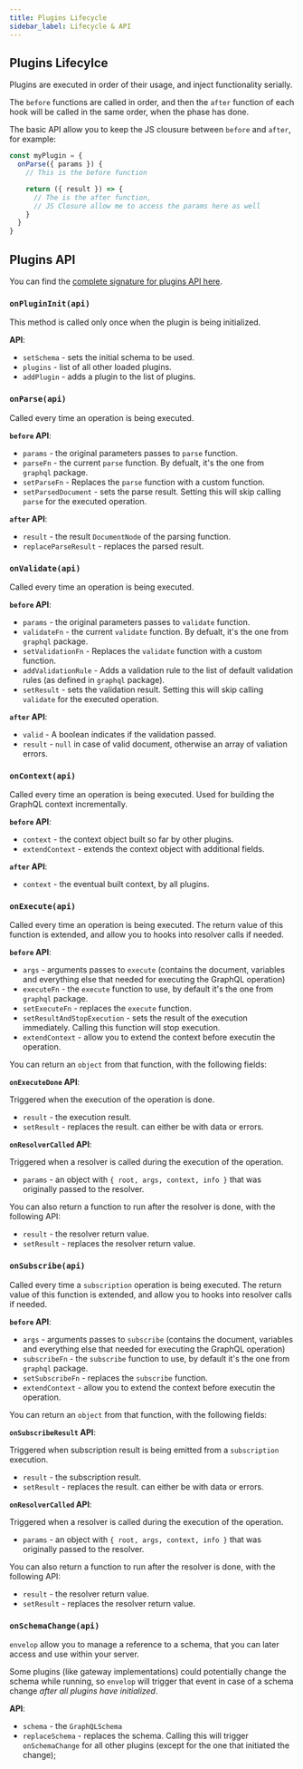 ```yaml
---
title: Plugins Lifecycle
sidebar_label: Lifecycle & API
---
```


## Plugins Lifecylce

Plugins are executed in order of their usage, and inject functionality serially.

The `before` functions are called in order, and then the `after` function of each hook will be called in the same order, when the phase has done.

The basic API allow you to keep the JS clousure between `before` and `after`, for example:

```ts
const myPlugin = {
  onParse({ params }) {
    // This is the before function

    return ({ result }) => {
      // The is the after function, 
      // JS Closure allow me to access the params here as well
    }
  }
}
```

## Plugins API

You can find the [complete signature for plugins API here](https://github.com/dotansimha/envelop/blob/d4c8f90f9fbccf3032b3b3b05f359b691076d25b/packages/types/src/index.ts#L55).

### `onPluginInit(api)`

This method is called only once when the plugin is being initialized.

**API**:

* `setSchema` - sets the initial schema to be used.
* `plugins` - list of all other loaded plugins.
* `addPlugin` - adds a plugin to the list of plugins.

### `onParse(api)`

Called every time an operation is being executed.

**`before` API**:

* `params` - the original parameters passes to `parse` function.
* `parseFn` - the current `parse` function. By defualt, it's the one from `graphql` package.
* `setParseFn` - Replaces the `parse` function with a custom function.
* `setParsedDocument` - sets the parse result. Setting this will skip calling `parse` for the executed operation.

**`after` API**:

* `result` - the result `DocumentNode` of the parsing function.
* `replaceParseResult` - replaces the parsed result.

### `onValidate(api)`

Called every time an operation is being executed.

**`before` API**:

* `params` - the original parameters passes to `validate` function.
* `validateFn` - the current `validate` function. By defualt, it's the one from `graphql` package.
* `setValidationFn` - Replaces the `validate` function with a custom function.
* `addValidationRule` - Adds a validation rule to the list of default validation rules (as defined in `graphql` package).
* `setResult` - sets the validation result. Setting this will skip calling `validate` for the executed operation.

**`after` API**:

* `valid` - A boolean indicates if the validation passed.
* `result` - `null` in case of valid document, otherwise an array of valiation errors.

### `onContext(api)`

Called every time an operation is being executed. Used for building the GraphQL context incrementally.

**`before` API**:

* `context` - the context object built so far by other plugins.
* `extendContext` - extends the context object with additional fields.

**`after` API**:

* `context` - the eventual built context, by all plugins.

### `onExecute(api)`

Called every time an operation is being executed. The return value of this function is extended, and allow you to hooks into resolver calls if needed.

**`before` API**:

* `args` - arguments passes to `execute` (contains the document, variables and everything else that needed for executing the GraphQL operation)
* `executeFn` - the `execute` function to use, by default it's the one from `graphql` package.
* `setExecuteFn` - replaces the `execute` function.
* `setResultAndStopExecution` - sets the result of the execution immediately. Calling this function will stop execution.
* `extendContext` - allow you to extend the context before executin the operation. 

You can return an `object` from that function, with the following fields:

**`onExecuteDone` API**:

Triggered when the execution of the operation is done.

* `result` - the execution result.
* `setResult` - replaces the result. can either be with data or errors.

**`onResolverCalled` API**:

Triggered when a resolver is called during the execution of the operation. 

* `params` - an object with `{ root, args, context, info }` that was originally passed to the resolver.

You can also return a function to run after the resolver is done, with the following API:

* `result` - the resolver return value.
* `setResult` - replaces the resolver return value.


### `onSubscribe(api)`

Called every time a `subscription` operation is being executed. The return value of this function is extended, and allow you to hooks into resolver calls if needed.

**`before` API**:

* `args` - arguments passes to `subscribe` (contains the document, variables and everything else that needed for executing the GraphQL operation)
* `subscribeFn` - the `subscribe` function to use, by default it's the one from `graphql` package.
* `setSubscribeFn` - replaces the `subscribe` function.
* `extendContext` - allow you to extend the context before executin the operation. 

You can return an `object` from that function, with the following fields:

**`onSubscribeResult` API**:

Triggered when subscription result is being emitted from a `subscription` execution.

* `result` - the subscription result.
* `setResult` - replaces the result. can either be with data or errors.

**`onResolverCalled` API**:

Triggered when a resolver is called during the execution of the operation. 

* `params` - an object with `{ root, args, context, info }` that was originally passed to the resolver.

You can also return a function to run after the resolver is done, with the following API:

* `result` - the resolver return value.
* `setResult` - replaces the resolver return value.


### `onSchemaChange(api)`

`envelop` allow you to manage a reference to a schema, that you can later access and use within your server.

Some plugins (like gateway implementations) could potentially change the schema while running, so `envelop` will trigger that event in case of a schema change *after all plugins have initialized*.

**API**:

* `schema` - the `GraphQLSchema`
* `replaceSchema` - replaces the schema. Calling this will trigger `onSchemaChange` for all other plugins (except for the one that initiated the change);
